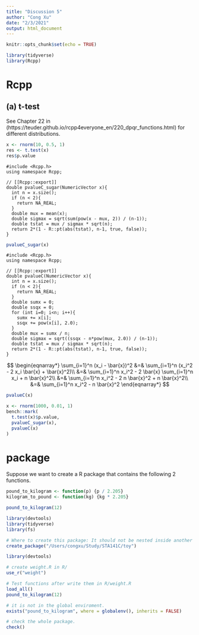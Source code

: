 ```yaml
---
title: "Discussion 5"
author: "Cong Xu"
date: "2/3/2021"
output: html_document
---
```


```r
knitr::opts_chunk$set(echo = TRUE)
```

```r
library(tidyverse)
library(Rcpp)
```


# Rcpp

## (a) t-test

See Chapter 22 in (https://teuder.github.io/rcpp4everyone_en/220_dpqr_functions.html) for different distributions.

```r
x <- rnorm(10, 0.5, 1)
res <- t.test(x)
res$p.value
```

```Rcpp
#include <Rcpp.h>
using namespace Rcpp;

// [[Rcpp::export]]
double pvalueC_sugar(NumericVector x){
  int n = x.size();
  if (n < 2){
    return NA_REAL;
  }
  double mux = mean(x);
  double sigmax = sqrt(sum(pow(x - mux, 2)) / (n-1));
  double tstat = mux / sigmax * sqrt(n);
  return 2*(1 - R::pt(abs(tstat), n-1, true, false));
}
```

```r
pvalueC_sugar(x)
```


```Rcpp
#include <Rcpp.h>
using namespace Rcpp;

// [[Rcpp::export]]
double pvalueC(NumericVector x){
  int n = x.size();
  if (n < 2){
    return NA_REAL;
  }
  double sumx = 0;
  double ssqx = 0;
  for (int i=0; i<n; i++){
    sumx += x[i];
    ssqx += pow(x[i], 2.0);
  }
  double mux = sumx / n;
  double sigmax = sqrt((ssqx - n*pow(mux, 2.0)) / (n-1));
  double tstat = mux / sigmax * sqrt(n);
  return 2*(1 - R::pt(abs(tstat), n-1, true, false));
}
```

$$
\begin{eqnarray*}
  \sum_{i=1}^n (x_i - \bar{x})^2 &=& \sum_{i=1}^n (x_i^2 - 2 x_i \bar{x} + \bar{x}^2)\\
  &=& \sum_{i=1}^n x_i^2 - 2 \bar{x} \sum_{i=1}^n x_i + n \bar{x}^2\\
  &=& \sum_{i=1}^n x_i^2 - 2 n \bar{x}^2 + n \bar{x}^2\\
  &=& \sum_{i=1}^n x_i^2 - n \bar{x}^2
\end{eqnarray*}
$$


```r
pvalueC(x)
```


```r
x <- rnorm(1000, 0.01, 1)
bench::mark(
  t.test(x)$p.value, 
  pvalueC_sugar(x),
  pvalueC(x)
)
```


# package

Suppose we want to create a R package that contains the following 2 functions.

```r
pound_to_kilogram <- function(p) {p / 2.205}
kilogram_to_pound <- function(kg) {kg * 2.205}
```

```r
pound_to_kilogram(12)
```

```r
library(devtools)
library(tidyverse)
library(fs)
```

```r
# Where to create this package: It should not be nested inside another RStudio Project, R package, or Git repo.
create_package("/Users/congxu/Study/STA141C/toy")
```

```r
library(devtools)

# create weight.R in R/
use_r("weight")

# Test functions after write them in R/weight.R
load_all()
pound_to_kilogram(12)

# it is not in the global enviroment. 
exists("pound_to_kilogram", where = globalenv(), inherits = FALSE)

# check the whole package.
check()
```

